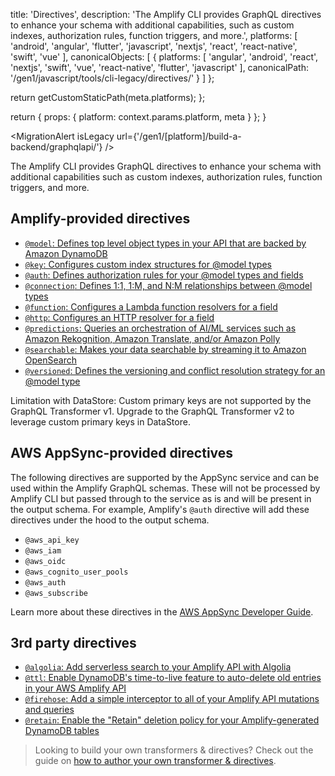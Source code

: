 
  title: 'Directives',
  description: 'The Amplify CLI provides GraphQL directives to enhance your schema with additional capabilities, such as custom indexes, authorization rules, function triggers, and more.',
  platforms: [
    'android',
    'angular',
    'flutter',
    'javascript',
    'nextjs',
    'react',
    'react-native',
    'swift',
    'vue'
  ],
  canonicalObjects: [
    {
      platforms: [
        'angular',
        'android',
        'react',
        'nextjs',
        'swift',
        'vue',
        'react-native',
        'flutter',
        'javascript'
      ],
      canonicalPath: '/gen1/javascript/tools/cli-legacy/directives/'
    }
  ]
};

  return getCustomStaticPath(meta.platforms);
};

  return {
    props: {
      platform: context.params.platform,
      meta
    }
  };
}

<MigrationAlert isLegacy url={'/gen1/[platform]/build-a-backend/graphqlapi/'} />

The Amplify CLI provides GraphQL directives to enhance your schema with additional capabilities such as custom indexes, authorization rules, function triggers, and more.

## Amplify-provided directives

- [`@model`: Defines top level object types in your API that are backed by Amazon DynamoDB](/gen1/[platform]/tools/cli-legacy/model-directive/)
- [`@key`: Configures custom index structures for @model types](/gen1/[platform]/tools/cli-legacy/key-directive/)
- [`@auth`: Defines authorization rules for your @model types and fields](/gen1/[platform]/tools/cli-legacy/auth-directive/)
- [`@connection`: Defines 1:1, 1:M, and N:M relationships between @model types](/gen1/[platform]/tools/cli-legacy/connection-directive/)
- [`@function`: Configures a Lambda function resolvers for a field](/gen1/[platform]/tools/cli-legacy/function-directive/)
- [`@http`: Configures an HTTP resolver for a field](/gen1/[platform]/tools/cli-legacy/http-directive/)
- [`@predictions`: Queries an orchestration of AI/ML services such as Amazon Rekognition, Amazon Translate, and/or Amazon Polly](/gen1/[platform]/tools/cli-legacy/predictions-directive/)
- [`@searchable`: Makes your data searchable by streaming it to Amazon OpenSearch](/gen1/[platform]/tools/cli-legacy/searchable-directive/)
- [`@versioned`: Defines the versioning and conflict resolution strategy for an @model type](/gen1/[platform]/tools/cli-legacy/versioned-directive/)

<Callout warning>
  Limitation with DataStore: Custom primary keys are not supported by the
  GraphQL Transformer v1. Upgrade to the GraphQL Transformer v2 to leverage
  custom primary keys in DataStore.
</Callout>

## AWS AppSync-provided directives

The following directives are supported by the AppSync service and can be used within the Amplify GraphQL schemas. These will not be processed by Amplify CLI but passed through to the service as is and will be present in the output schema. For example, Amplify's `@auth` directive will add these directives under the hood to the output schema.

- `@aws_api_key`
- `@aws_iam`
- `@aws_oidc`
- `@aws_cognito_user_pools`
- `@aws_auth`
- `@aws_subscribe`

Learn more about these directives in the [AWS AppSync Developer Guide](https://docs.aws.amazon.com/appsync/latest/devguide/security-authz.html).

## 3rd party directives

- [`@algolia`: Add serverless search to your Amplify API with Algolia](https://github.com/thefinnomenon/graphql-algolia-transformer)
- [`@ttl`: Enable DynamoDB's time-to-live feature to auto-delete old entries in your AWS Amplify API](https://github.com/flogy/graphql-ttl-transformer)
- [`@firehose`: Add a simple interceptor to all of your Amplify API mutations and queries](https://github.com/LaugnaHealth/graphql-firehose-transformer)
- [`@retain`: Enable the "Retain" deletion policy for your Amplify-generated DynamoDB tables](https://github.com/flogy/graphql-retain-transformer)

> Looking to build your own transformers & directives? Check out the guide on [how to author your own transformer & directives](/gen1/[platform]/tools/cli/plugins/authoring/#authoring-custom-graphql-transformers--directives).
